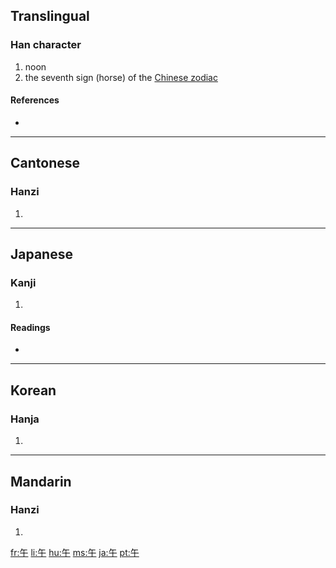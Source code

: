 ==Translingual==

===Han character===
{{Han char|rn=24|rad=十|as=02|sn=4|four=8040<sub>0</sub>|canj=人十 (OJ), X人十 (XOJ)}}

# noon
# the seventh sign (horse) of the [[Wikipedia:Chinese zodiac|Chinese zodiac]]

====References====
* {{Han ref|kx=0156.040|dkj=02703|dj=0354.010|hdz=10406.010|uh=5348|ud=21320|bh=A4C8|bd=42184}}

----

==Cantonese==

===Hanzi===
{{yue-hanzi|jyut=|y=ng5}}

# {{defn|Cantonese}}

----

==Japanese==

===Kanji===
{{ja-kanji|grade=2|rs=十02}}

# {{defn|Japanese}}

====Readings====
* {{ja-readings|on=[[ご]] (go)|kun=[[うま]] (uma)}}

----

==Korean==

===Hanja===
{{ko-hanja|hangeul=오|eumhun=낮|rv=o|mr=o}}

# {{defn|Korean}}

----

==Mandarin==

===Hanzi===
{{cmn-hanzi|pin=[[wǔ]] ([[wu3]])|wg=wu<sup>3</sup>}}

# {{defn|Mandarin}}

[[fr:午]]
[[li:午]]
[[hu:午]]
[[ms:午]]
[[ja:午]]
[[pt:午]]
